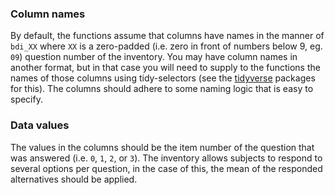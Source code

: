 ### Column names
By default, the functions assume that columns have names in the manner of `bdi_XX` where `XX` is a zero-padded (i.e. zero in front of numbers below 9, eg. `09`) question number of the inventory. 
You may have column names in another format, but in that case you will need to supply to the functions the names of those columns using tidy-selectors (see the [tidyverse](https://www.tidyverse.org/) packages for this).
The columns should adhere to some naming logic that is easy to specify.

### Data values
The values in the columns should be the item number of the question that was answered (i.e. `0`, `1`, `2`, or `3`). 
The inventory allows subjects to respond to several options per question, in the case of this, the mean of the responded alternatives should be applied. 
